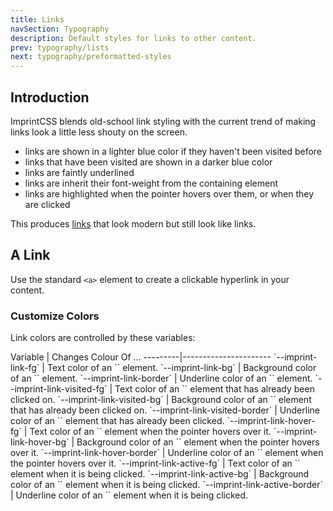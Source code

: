 ```yaml
---
title: Links
navSection: Typography
description: Default styles for links to other content.
prev: typography/lists
next: typography/preformatted-styles
---
```


## Introduction

ImprintCSS blends old-school link styling with the current trend of making links look a little less shouty on the screen.

* links are shown in a lighter blue color if they haven't been visited before
* links that have been visited are shown in a darker blue color
* links are faintly underlined
* links are inherit their font-weight from the containing element
* links are highlighted when the pointer hovers over them, or when they are clicked

This produces [links](links) that look modern but still look like links.

## A Link

Use the standard `<a>` element to create a clickable hyperlink in your content.

### Customize Colors

Link colors are controlled by these variables:

<div>
Variable | Changes Colour Of ...
---------|----------------------
`--imprint-link-fg` | Text color of an `<a>` element.
`--imprint-link-bg` | Background color of an `<a>` element.
`--imprint-link-border` | Underline color of an `<a>` element.
`--imprint-link-visited-fg` | Text color of an `<a>` element that has already been clicked on.
`--imprint-link-visited-bg` | Background color of an `<a>` element that has already been clicked on.
`--imprint-link-visited-border` | Underline color of an `<a>` element that has already been clicked.
`--imprint-link-hover-fg` | Text color of an `<a>` element when the pointer hovers over it.
`--imprint-link-hover-bg` | Background color of an `<a>` element when the pointer hovers over it.
`--imprint-link-hover-border` | Underline color of an `<a>` element when the pointer hovers over it.
`--imprint-link-active-fg` | Text color of an `<a>` element when it is being clicked.
`--imprint-link-active-bg` | Background color of an `<a>` element when it is being clicked.
`--imprint-link-active-border` | Underline color of an `<a>` element when it is being clicked.
</div>